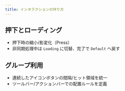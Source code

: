 ```yaml
---
title: インタラクションの作り方
---
```


## 押下とローディング

- 押下時の縮小/影変化（Press）
- 非同期処理中は `Loading` に切替、完了で `Default` へ戻す

## グループ利用

- 連続したアイコンボタンの間隔/ヒット領域を統一
- ツールバー/アクションバーでの配置ルールを定義
